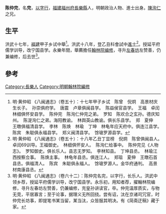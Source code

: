 {{Otheruses|other=名为陈完的其他人物|陈完}}

'''陈仲完'''，名'''完'''，[[以字行|以字行]]，[[福建|福建]][[福州府|福州府]][[長樂縣|長樂縣]]人，明朝政治人物、進士出身。[[陳洵仁|陳洵仁]]之兄。

== 生平 ==
洪武十七年，[[福建|福建]]甲子乡试中舉<ref>明·黄仲昭 《八闽通志》（卷五十）：十七年甲子乡试　陈曾　倪炯　高景材庆生长子。　孙崇俱府学。　唐震　卢章俱闽县学。　陈益侯官县学。　王福　卓闰　林细俱怀安县学。　陈仲完　陈洵仁仲完之弟。　罗知　陈欢合之玄孙。德庆知州。　陈湜洵仁之弟。海阳教谕。　林舆英山教谕。俱长乐县学。　郑　夏伸　王暾俱福清县学。　李林　陈焕　林瑜　丁坤　林龟年应天府中。俱连江县学。　陈宾　朱聪俱永福县学。　郑义闽清县学。　馀瑲罗源县学。</ref>。洪武十八年，登乙丑科會試中[[進士|進士]]<ref>明·黄仲昭 《八闽通志》（卷五十）：十八年乙丑丁显榜　倪炯　陈曾俱闽县人。　卓闰69训导。王福御史。　林细俱怀安人。　陈洵仁给事中。　陈仲完见《人物志》。　罗知御史。俱长乐人。县志无罗知。　李林知县。　丁坤县丞。　林瑜江西按察佥事。　陈焕主事。　林龟年县丞。俱连江人。　郑珇　夏伸　王暾石首县丞。俱福清人。　陈宾　朱聪俱永福人。　馀瑲罗源人。金华府通判。　高景材南康县丞。</ref>。授延平府儒学训导，改宁国县学。永樂年間，舉薦擔任[[翰林院编修|翰林院编修]]，寻升[[左春坊|左春坊]]左赞善，仍兼编修，后去世<ref>明·黄仲昭 《八闽通志》（卷六十二）：陈仲完名完，以字行，长乐人。洪武中领乡荐，授延平府儒学训导，改宁国县学。永乐初，用知者荐，擢翰林院编修，寻升左春坊左赞善，仍兼编修，充皇孙讲读官，卒。仲完温厚质实，与物无竞，平居寡言；至于论事，据理义无所回挠。尝有诏，汰在京诸司冗官，时仲完长坊事，即提笔书某当留，某当汰，众皆服其明决。有《简斋迂稿》藏于家。</ref>。

==參考==
{{Reflist}}

{{洪武十八年乙丑科殿試金榜}}

{{Authority control}}

{{DEFAULTSORT:}}
[[Category:長樂人|Category:長樂人]]
[[Category:明朝翰林院編修|Category:明朝翰林院編修]]


{{明朝人物小作品}}